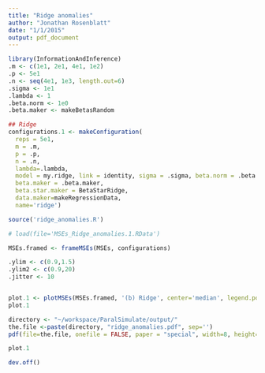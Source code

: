 ```yaml
---
title: "Ridge anomalies"
author: "Jonathan Rosenblatt"
date: "1/1/2015"
output: pdf_document
---
```


```r
library(InformationAndInference)
.m <- c(1e1, 2e1, 4e1, 1e2)
.p <- 5e1
.n <- seq(4e1, 1e3, length.out=6)
.sigma <- 1e1
.lambda <- 1
.beta.norm <- 1e0
.beta.maker <- makeBetasRandom

## Ridge
configurations.1 <- makeConfiguration(
  reps = 5e1,
  m = .m, 
  p = .p, 
  n = .n, 
  lambda=.lambda,
  model = my.ridge, link = identity, sigma = .sigma, beta.norm = .beta.norm,
  beta.maker = .beta.maker, 
  beta.star.maker = BetaStarRidge,
  data.maker=makeRegressionData,
  name='ridge') 
```


```r
source('ridge_anomalies.R')
```

```r
# load(file='MSEs_Ridge_anomalies.1.RData') 

MSEs.framed <- frameMSEs(MSEs, configurations)

```


```r
.ylim <- c(0.9,1.5)
.ylim2 <- c(0.9,20)
.jitter <- 10


plot.1 <- plotMSEs(MSEs.framed, '(b) Ridge', center='median', legend.position='none', y.lim=.ylim, jitter=.jitter)
plot.1
```


```r
directory <- "~/workspace/ParalSimulate/output/"
the.file <-paste(directory, "ridge_anomalies.pdf", sep='')
pdf(file=the.file, onefile = FALSE, paper = "special", width=8, height=8)

plot.1

dev.off()
```



